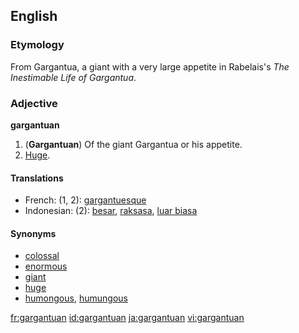 ==English==
===Etymology===
From Gargantua, a giant with a very large appetite in Rabelais's ''The Inestimable Life of Gargantua''.

=== Adjective ===
'''gargantuan'''

#('''Gargantuan''') Of the giant Gargantua or his appetite.
#[[Huge]].

====Translations====
*French: (1, 2): [[gargantuesque]]
*Indonesian: (2): [[besar]], [[raksasa]], [[luar biasa]]

====Synonyms====
*[[colossal]]
*[[enormous]]
*[[giant]]
*[[huge]]
*[[humongous]], [[humungous]]

[[fr:gargantuan]]
[[id:gargantuan]]
[[ja:gargantuan]]
[[vi:gargantuan]]